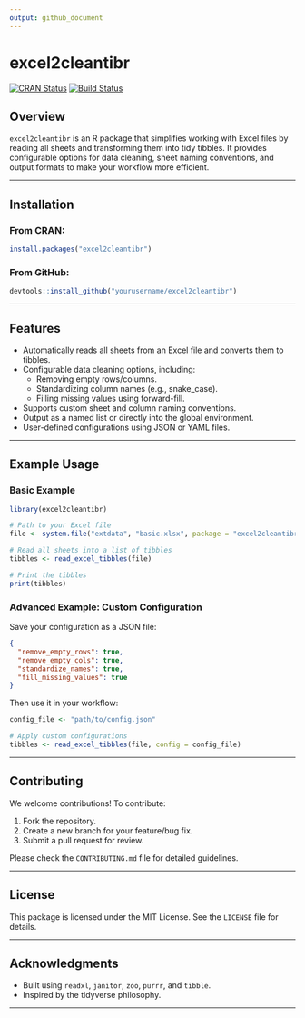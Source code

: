 ```yaml
---
output: github_document
---
```


# excel2cleantibr

[![CRAN Status](https://www.r-pkg.org/badges/version/excel2cleantibr)](https://cran.r-project.org/package=excel2cleantibr)
[![Build Status](https://github.com/yourusername/excel2cleantibr/workflows/R-CMD-check/badge.svg)](https://github.com/yourusername/excel2cleantibr/actions)

## Overview

`excel2cleantibr` is an R package that simplifies working with Excel files by reading all sheets and transforming them into tidy tibbles. It provides configurable options for data cleaning, sheet naming conventions, and output formats to make your workflow more efficient.

---

## Installation

### From CRAN:
```r
install.packages("excel2cleantibr")
```

### From GitHub:
```r
devtools::install_github("yourusername/excel2cleantibr")
```

---

## Features

- Automatically reads all sheets from an Excel file and converts them to tibbles.
- Configurable data cleaning options, including:
  - Removing empty rows/columns.
  - Standardizing column names (e.g., snake_case).
  - Filling missing values using forward-fill.
- Supports custom sheet and column naming conventions.
- Output as a named list or directly into the global environment.
- User-defined configurations using JSON or YAML files.

---

## Example Usage

### Basic Example

```r
library(excel2cleantibr)

# Path to your Excel file
file <- system.file("extdata", "basic.xlsx", package = "excel2cleantibr")

# Read all sheets into a list of tibbles
tibbles <- read_excel_tibbles(file)

# Print the tibbles
print(tibbles)
```

### Advanced Example: Custom Configuration

Save your configuration as a JSON file:

```json
{
  "remove_empty_rows": true,
  "remove_empty_cols": true,
  "standardize_names": true,
  "fill_missing_values": true
}
```

Then use it in your workflow:

```r
config_file <- "path/to/config.json"

# Apply custom configurations
tibbles <- read_excel_tibbles(file, config = config_file)
```

---

## Contributing

We welcome contributions! To contribute:

1. Fork the repository.
2. Create a new branch for your feature/bug fix.
3. Submit a pull request for review.

Please check the `CONTRIBUTING.md` file for detailed guidelines.

---

## License

This package is licensed under the MIT License. See the `LICENSE` file for details.

---

## Acknowledgments

- Built using `readxl`, `janitor`, `zoo`, `purrr`, and `tibble`.
- Inspired by the tidyverse philosophy.

---